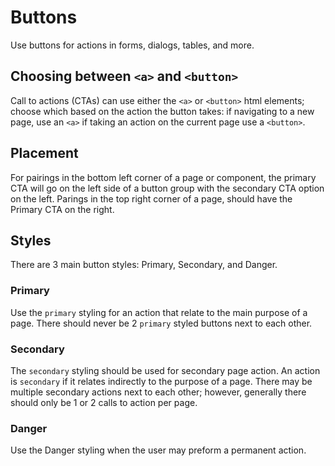 
# Buttons

Use buttons for actions in forms, dialogs, tables, and more.

<ArgsTable of={ButtonDirective} />

<Source id="component-library-button--primary" />

## Choosing between `<a>` and `<button>`

Call to actions (CTAs) can use either the `<a>` or `<button>` html elements; choose which based on the action the button takes: if navigating to a new page, use an `<a>` if taking an action on the current page use a `<button>`.

## Placement

For pairings in the bottom left corner of a page or component, the primary CTA will go on the left side of a button group with the secondary CTA option on the left. Parings in the top right corner of a page, should have the Primary CTA on the right.

## Styles

There are 3 main button styles: Primary, Secondary, and Danger.

### Primary

Use the `primary` styling for an action that relate to the main purpose of a page. There should never be 2 `primary` styled buttons next to each other.

<Story id="component-library-button--primary" />

### Secondary

The `secondary` styling should be used for secondary page action. An action is `secondary` if it relates indirectly to the purpose of a page. There may be multiple secondary actions next to each other; however, generally there should only be 1 or 2 calls to action per page.

<Story id="component-library-button--secondary" />

### Danger

Use the Danger styling when the user may preform a permanent action.

<Story id="component-library-button--danger" />

